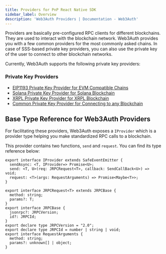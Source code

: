```yaml
---
title: Providers for PnP React Native SDK
sidebar_label: Overview
description: 'Web3Auth Providers | Documentation - Web3Auth'
---
```


Providers are basically pre-configured RPC clients for different blockchains. They are used to interact with the blockchain network. Web3Auth provides you with a few common providers for the most commonly asked chains. In case of SSS-based private key providers, you can also use the private key of the user to connect to other blockchain networks.

Currently, Web3Auth supports the following private key providers:

### Private Key Providers

- [EIP1193 Private Key Provider for EVM Compatible Chains](/sdk/web/react)
- [Solana Private Key Provider for Solana Blockchain](/sdk/web/react)
- [XRPL Private Key Provider for XRPL Blockchain](/sdk/web/react)
- [Common Private Key Provider for Connecting to any Blockchain](/sdk/web/react)

## Base Type Reference for Web3Auth Providers

For facilitating these providers, Web3Auth exposes a `IProvider` which is a provider type helping you make standardized RPC calls to a blockchain.

This provider contains two functions, `send` and `request`. You can find its type reference below:

```tsx
export interface IProvider extends SafeEventEmitter {
  sendAsync: <T, IProvider=> Promise<U>;
  send: <T, U>(req: JRPCRequest<T>, callback: SendCallBack<U>) => void;
  request: <T>(args: RequestArguments) => Promise<Maybe<T>>;
}

export interface JRPCRequest<T> extends JRPCBase {
  method: string;
  params?: T;
}
export interface JRPCBase {
  jsonrpc?: JRPCVersion;
  id?: JRPCId;
}
export declare type JRPCVersion = "2.0";
export declare type JRPCId = number | string | void;
export interface RequestArguments {
  method: string;
  params?: unknown[] | object;
}
```
